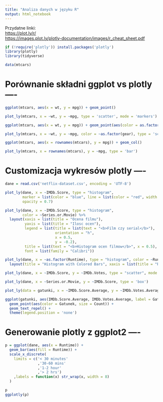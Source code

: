 ```yaml
---
title: "Analiza danych w języku R"
output: html_notebook
---
```


Przydatne linki:\
[https://plot.ly/r/](https://plot.ly/r/) \
[https://images.plot.ly/plotly-documentation/images/r_cheat_sheet.pdf](https://images.plot.ly/plotly-documentation/images/r_cheat_sheet.pdf)

```r
if (!require('plotly')) install.packages('plotly')
library(plotly)
library(tidyverse)
```

```r
data(mtcars)
```

# Porównanie składni ggplot vs plotly ----
```r
ggplot(mtcars, aes(x = wt, y = mpg)) + geom_point()

plot_ly(mtcars, x = ~wt, y = ~mpg, type = 'scatter', mode = 'markers')
```

```r
ggplot(mtcars, aes(x = wt, y = mpg)) + geom_point(aes(color = as.factor(gear)), size = 3)

plot_ly(mtcars, x = ~wt, y = ~mpg, color = ~as.factor(gear), type = 'scatter', mode = 'markers', size = 3)
```

```r
ggplot(mtcars, aes(x = rownames(mtcars), y = mpg)) + geom_col()

plot_ly(mtcars, x = rownames(mtcars), y = ~mpg, type = 'bar')
```

# Customizacja wykresów plotly ----
```r
dane = read.csv('netflix-dataset.csv', encoding = 'UTF-8')
```

```r
plot_ly(dane, x = ~IMDb.Score, type = "histogram", 
        marker = list(color = "blue", line = list(color = "red", width = 0.5)), 
        opacity = 0.7)

plot_ly(dane, x = ~IMDb.Score, type = "histogram", 
        color = ~Series.or.Movie) %>% 
  layout(xaxis = list(title = "Ocena filmu"),
         yaxis = list(title = "Ilosc ocen"),
         legend = list(title = list(text = "<b>Film czy serial</b>"),
                       orientation = "h",
                       x = 0.5,
                       y = -0.2),
         title = list(text = "<b>Histogram ocen filmow</b>", x = 0.5),
         font = list(family = "Calibri")) 
```

```r
plot_ly(dane, x = ~as.factor(Runtime), type = "histogram", color = ~Runtime) %>%
  layout(title = "Histogram with Colored Bars", xaxis = list(title = "Runtime"), yaxis = list(title = "Count"))
```

```r
plot_ly(dane, x = ~IMDb.Score, y = ~IMDb.Votes, type = "scatter", mode = "markers", color = ~Series.or.Movie)
```

```r
plot_ly(dane, x = ~Series.or.Movie, y = ~IMDb.Score, type = 'box')
```

```r
plot_ly(data = gatunki, x = ~IMDb.Score.Average, y = ~IMDb.Votes.Average, type = "scatter", mode = "markers+text", size = ~Count, text = ~Gatunek, color = ~Gatunek, showlegend = FALSE)

ggplot(gatunki, aes(IMDb.Score.Average, IMDb.Votes.Average, label = Gatunek)) +
  geom_point(aes(color = Gatunek, size = Count)) +
  geom_text_repel() +
  theme(legend.position = 'none')
```

# Generowanie plotly z ggplot2 ----
```r
p = ggplot(dane, aes(x = Runtime)) +
  geom_bar(aes(fill = Runtime)) +
  scale_x_discrete(
    limits = c('< 30 minutes'
               ,'30-60 mins'
               ,'1-2 hour'
               ,'> 2 hrs')
    ,labels = function(x) str_wrap(x, width = 8)
  ) 

p
ggplotly(p)
```
